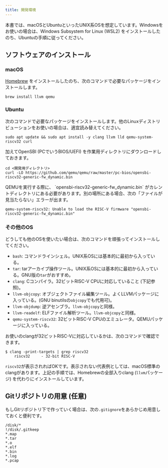 ```yaml
---
title: 開発環境
---
```


本書では、macOSとUbuntuといったUNIX系OSを想定しています。Windowsをお使いの場合は、Windows Subsystem for Linux (WSL2) をインストールしたのち、Ubuntuの手順に従ってください。

## ソフトウェアのインストール

### macOS

[Homebrew](https://brew.sh/index\_ja) をインストールしたのち、次のコマンドで必要なパッケージをインストールします。

```
brew install llvm qemu
```

### Ubuntu

次のコマンドで必要なパッケージをインストールします。他のLinuxディストリビューションをお使いの場合は、適宜読み替えてください。

```
sudo apt update && sudo apt install -y clang llvm lld qemu-system-riscv32 curl
```

加えてOpenSBI (PCでいうBIOS/UEFI) を作業用ディレクトリにダウンロードしておきます。

```
cd <開発用ディレクトリ>
curl -LO https://github.com/qemu/qemu/raw/master/pc-bios/opensbi-riscv32-generic-fw_dynamic.bin
```

<Warning>
QEMUを実行する際に、 `opensbi-riscv32-generic-fw_dynamic.bin` がカレントディレクトリにある必要があります。別の場所にある場合、次の「ファイルが見当たらない」エラーが出ます。

```
qemu-system-riscv32: Unable to load the RISC-V firmware "opensbi-riscv32-generic-fw_dynamic.bin"
```
</Warning>

### その他のOS

どうしても他のOSを使いたい場合は、次のコマンドを頑張ってインストールしてください。

* `bash`: コマンドラインシェル。UNIX系OSには基本的に最初から入っている。
* `tar`: tarアーカイブ操作ツール。UNIX系OSには基本的に最初から入っている。GNU版の`tar`がおすすめ。
* `clang`: Cコンパイラ。32ビットRISC-V CPUに対応していること (下記参照)。
* `llvm-objcopy`: オブジェクトファイル編集ツール。よくLLVMパッケージに入っている。(GNU binutilsの`objcopy`でも代用可)。
* `llvm-objdump`: 逆アセンブラ。`llvm-objcopy`と同様。
* `llvm-readelf`: ELFファイル解析ツール。`llvm-objcopy`と同様。
* `qemu-system-riscv32`: 32ビットRISC-V CPUのエミュレータ。QEMUパッケージに入っている。

<Info>
お使いのclangが32ビットRISC-Vに対応しているかは、次のコマンドで確認できます。

```
$ clang -print-targets | grep riscv32
    riscv32     - 32-bit RISC-V
```

`riscv32`が表示されればOKです。表示されない代表例としては、macOS標準のclangがあります。上記の手順では、Homebrewの全部入りclang (`llvm`パッケージ) を代わりにインストールしています。
</Info>

## Gitリポジトリの用意 (任意)

もしGitリポジトリ下で作っていく場合は、次の`.gitignore`をあらかじめ用意しておくと便利です。

```plain:gitignore
/disk/*
!/disk/.gitkeep
*.map
*.tar
*.o
*.elf
*.bin
*.log
*.pcap
```
